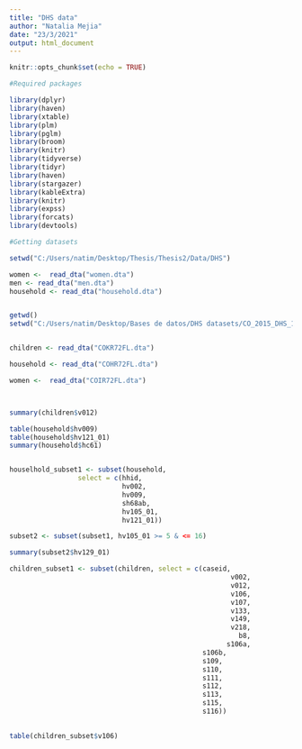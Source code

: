 ```yaml
---
title: "DHS data"
author: "Natalia Mejia"
date: "23/3/2021"
output: html_document
---
```


```r
knitr::opts_chunk$set(echo = TRUE)
```

```r
#Required packages

library(dplyr)
library(haven)
library(xtable)
library(plm)
library(pglm)
library(broom)
library(knitr) 
library(tidyverse)
library(tidyr)
library(haven)
library(stargazer)
library(kableExtra)
library(knitr)
library(expss)
library(forcats)
library(devtools)
```

```r
#Getting datasets

setwd("C:/Users/natim/Desktop/Thesis/Thesis2/Data/DHS")

women <-  read_dta("women.dta")
men <- read_dta("men.dta")
household <- read_dta("household.dta")

```

```r


```










```r

getwd()
setwd("C:/Users/natim/Desktop/Bases de datos/DHS datasets/CO_2015_DHS_11232020_225_155800/COIR72FL")


children <- read_dta("COKR72FL.dta")

household <- read_dta("COHR72FL.dta")

women <-  read_dta("COIR72FL.dta")



summary(children$v012)

table(household$hv009)
table(household$hv121_01)
summary(household$hc61)


houselhold_subset1 <- subset(household, 
                 select = c(hhid,
                            hv002,
                            hv009,
                            sh68ab,
                            hv105_01, 
                            hv121_01))

subset2 <- subset(subset1, hv105_01 >= 5 & <= 16)

summary(subset2$hv129_01)

children_subset1 <- subset(children, select = c(caseid,
                                                       v002,
                                                       v012,
                                                       v106,
                                                       v107,
                                                       v133,
                                                       v149,
                                                       v218,
                                                         b8,
                                                      s106a,
                                                s106b,
                                                s109,
                                                s110,
                                                s111,
                                                s112,
                                                s113,
                                                s115,
                                                s116))
                                                       

table(children_subset$v106)
```

